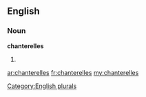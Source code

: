 ==English==

===Noun===
'''chanterelles'''

# {{plural of|[[chanterelle]]}}

[[Category:English plurals]]

[[ar:chanterelles]]
[[fr:chanterelles]]
[[my:chanterelles]]
